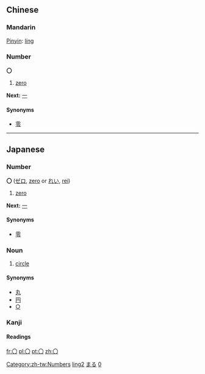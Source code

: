 ==Chinese==
{{zh-attention|Chinese header should be replaced with language|key=z〇}}
===Mandarin===
[[Pinyin]]: [[líng]]

===Number===
'''〇'''
# [[zero]]

'''Next:''' [[一]]
====Synonyms====
* [[零]]

[[Category:zh-tw:Numbers]]
[[Category:zh-cn:Numbers|ling2]]

----
== Japanese ==
[[Category:Japanese language|まる]]
===Number===
'''〇''' ([[ゼロ]], [[zero]] or [[れい]], [[rei]])
# [[zero]]

'''Next:''' [[一]]
====Synonyms====
* [[零]]

===Noun===
{{ja-noun|k|hira=まる|rom=maru}}
# [[circle]]
====Synonyms====
*[[丸]]
*[[円]]
*[[○]]

===Kanji===
{{ja-kanji|grade=|rs=〇00}}
====Readings====
{{ja-readings|on=|kun=[[まる]] ([[maru]]), [[かんじすうじゼロ]] ([[kanjisūjizero]])}}

[[Category:Japanese numbers|0]]

[[fr:〇]]
[[pl:〇]]
[[pt:〇]]
[[zh:〇]]